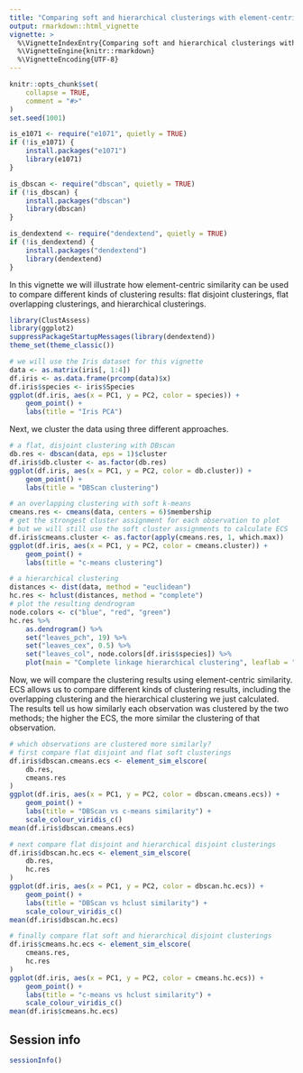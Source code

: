 ---
title: "Comparing soft and hierarchical clusterings with element-centric similarity"
output: rmarkdown::html_vignette
vignette: >
  %\VignetteIndexEntry{Comparing soft and hierarchical clusterings with element-centric similarity}
  %\VignetteEngine{knitr::rmarkdown}
  %\VignetteEncoding{UTF-8}
---

```{r, include = FALSE}
knitr::opts_chunk$set(
    collapse = TRUE,
    comment = "#>"
)
set.seed(1001)
```

```{r install}
is_e1071 <- require("e1071", quietly = TRUE)
if (!is_e1071) {
    install.packages("e1071")
    library(e1071)
}

is_dbscan <- require("dbscan", quietly = TRUE)
if (!is_dbscan) {
    install.packages("dbscan")
    library(dbscan)
}

is_dendextend <- require("dendextend", quietly = TRUE)
if (!is_dendextend) {
    install.packages("dendextend")
    library(dendextend)
}
```


In this vignette we will illustrate how element-centric similarity can be used
to compare different kinds of clustering results: flat disjoint clusterings, 
flat overlapping clusterings, and hierarchical clusterings.
```{r setup, fig.width=7, fig.height=4.5}
library(ClustAssess)
library(ggplot2)
suppressPackageStartupMessages(library(dendextend))
theme_set(theme_classic())

# we will use the Iris dataset for this vignette
data <- as.matrix(iris[, 1:4])
df.iris <- as.data.frame(prcomp(data)$x)
df.iris$species <- iris$Species
ggplot(df.iris, aes(x = PC1, y = PC2, color = species)) +
    geom_point() +
    labs(title = "Iris PCA")
```


Next, we cluster the data using three different approaches.
```{r clustering, fig.width=7, fig.height=4.5}
# a flat, disjoint clustering with DBscan
db.res <- dbscan(data, eps = 1)$cluster
df.iris$db.cluster <- as.factor(db.res)
ggplot(df.iris, aes(x = PC1, y = PC2, color = db.cluster)) +
    geom_point() +
    labs(title = "DBScan clustering")

# an overlapping clustering with soft k-means
cmeans.res <- cmeans(data, centers = 6)$membership
# get the strongest cluster assignment for each observation to plot
# but we will still use the soft cluster assignments to calculate ECS
df.iris$cmeans.cluster <- as.factor(apply(cmeans.res, 1, which.max))
ggplot(df.iris, aes(x = PC1, y = PC2, color = cmeans.cluster)) +
    geom_point() +
    labs(title = "c-means clustering")

# a hierarchical clustering
distances <- dist(data, method = "euclidean")
hc.res <- hclust(distances, method = "complete")
# plot the resulting dendrogram
node.colors <- c("blue", "red", "green")
hc.res %>%
    as.dendrogram() %>%
    set("leaves_pch", 19) %>%
    set("leaves_cex", 0.5) %>%
    set("leaves_col", node.colors[df.iris$species]) %>%
    plot(main = "Complete linkage hierarchical clustering", leaflab = "none")
```

Now, we will compare the clustering results using element-centric similarity.
ECS allows us to compare different kinds of clustering results, including
the overlapping clustering and the hierarchical clustering we just 
calculated. The results tell us how similarly each observation was clustered
by the two methods; the higher the ECS, the more similar the clustering
of that observation.
```{r ecs, fig.width=7, fig.height=4.5}
# which observations are clustered more similarly?
# first compare flat disjoint and flat soft clusterings
df.iris$dbscan.cmeans.ecs <- element_sim_elscore(
    db.res,
    cmeans.res
)
ggplot(df.iris, aes(x = PC1, y = PC2, color = dbscan.cmeans.ecs)) +
    geom_point() +
    labs(title = "DBScan vs c-means similarity") +
    scale_colour_viridis_c()
mean(df.iris$dbscan.cmeans.ecs)

# next compare flat disjoint and hierarchical disjoint clusterings
df.iris$dbscan.hc.ecs <- element_sim_elscore(
    db.res,
    hc.res
)
ggplot(df.iris, aes(x = PC1, y = PC2, color = dbscan.hc.ecs)) +
    geom_point() +
    labs(title = "DBScan vs hclust similarity") +
    scale_colour_viridis_c()
mean(df.iris$dbscan.hc.ecs)

# finally compare flat soft and hierarchical disjoint clusterings
df.iris$cmeans.hc.ecs <- element_sim_elscore(
    cmeans.res,
    hc.res
)
ggplot(df.iris, aes(x = PC1, y = PC2, color = cmeans.hc.ecs)) +
    geom_point() +
    labs(title = "c-means vs hclust similarity") +
    scale_colour_viridis_c()
mean(df.iris$cmeans.hc.ecs)
```



## Session info
```{r sessinf}
sessionInfo()
```
